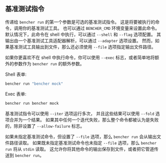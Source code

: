 ## 基准测试指令

传递给 `bencher run` 的第一个参数是可选的基准测试指令。
这是将要被执行的命令，调用你的基准测试工具。
也可以通过 `BENCHER_CMD` 环境变量来设置此命令。
默认情况下，此命令在 shell 中执行，可以通过 `--shell` 和 `--flag` 选项配置。
其输出由一个基准测试工具适配器解析，可以通过 `--adapter` 选项设置。
然而，如果基准测试工具输出到文件，那么还必须使用 `--file` 选项指定输出文件路径。

如果你更喜欢不在 shell 中执行命令，你可以使用 `--exec` 标志，或者简单地将额外的参数作为 `bencher run` 的额外参数。

Shell 表单:
```bash
bencher run "bencher mock"
```

Exec 表单:
```bash
bencher run bencher mock
```

基准测试指令可以使用 `--iter` 选项运行多次，
并且这些结果可以使用 `--fold` 选项合并为一个结果。
如果其中任何一个迭代失败，那么整个命令都被认为是失败的，除非设置了 `--allow-failure` 标志。

如果未指定基准测试命令，但设置了 `--file` 选项，那么 `bencher run` 会从输出文件路径读取。
如果既未指定基准测试命令也未指定 `--file` 选项，那么 `bencher run` 将从 `stdin` 读取。
这允许你将其他命令的输出保存到文件，或者把它管道传送到 `bencher run`。
